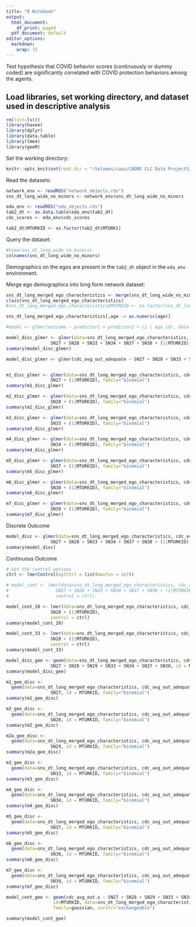 ```yaml
---
title: "R Notebook"
output:
  html_document:
    df_print: paged
  pdf_document: default
editor_options: 
  markdown: 
    wrap: 72
---
```


Test hypothesis that COVID behavior scores (continuously or dummy coded) are significantly correlated with COVID protection behaviors among the agents. 

## Load libraries, set working directory, and dataset used in descriptive analysis

```r
rm(list=ls())
library(haven)
library(dplyr)
library(data.table)
library(lme4)
library(geeM)
```

Set the working directory:

```r
knitr::opts_knit$set(root.dir = "/Volumes/caas/CADRE CLC Data Project5/Clean Data/AK-SU-NETWORKS-ROUT")
```

Read the datasets:

```r
network_env <- readRDS("network_objects.rds")
sns_dt_long_wide_no_minors <- network_env$sns_dt_long_wide_no_minors

eda_env <- readRDS("eda_objects.rds")
tab2_dt <- as.data.table(eda_env$tab2_dt)
cdc_scores <- eda_env$cdc_scores

tab2_dt$MTURKID <- as.factor(tab2_dt$MTURK1)
```

Query the dataset:

```r
#View(sns_dt_long_wide_no_minors)
colnames(sns_dt_long_wide_no_minors)
```

Demographics on the egos are present in the `tab2_dt` object in the `eda_env` environment.


Merge ego demographics into long form network dataset:

```r
sns_dt_long_merged_ego_characteristics <- merge(sns_dt_long_wide_no_minors, tab2_dt, by="MTURKID")
class(sns_dt_long_merged_ego_characteristics)
#sns_dt_long_merged_ego_characteristics$MTURKID <- as.factor(sns_dt_long_merged_ego_characteristics$MTURKID)

sns_dt_long_merged_ego_characteristics[,age := as.numeric(age)]
```




```r
#model <- glmer(outcome ~ predictor1 + predictor2 + (1 | ego_id), data = data, family = binomial)

model_disc_glmer <- glmer(data=sns_dt_long_merged_ego_characteristics, cdc_avg_out_adequate ~ 
                 SN27 + SN28 + SN33 + SN34 + SN37 + SN38 + (1|MTURKID), family="binomial")
summary(model_disc_glmer)

model_disc_glmer <- glmer(cdc_avg_out_adequate ~ SN27 + SN28 + SN33 + SN34 + SN37 + SN38 + (1|MTURKID), data = sns_dt_long_merged_ego_characteristics, family="binomial")


m1_disc_glmer <- glmer(data=sns_dt_long_merged_ego_characteristics, cdc_avg_out_adequate ~ 
                 SN27 + (1|MTURKID), family="binomial")
summary(m1_disc_glmer)

m2_disc_glmer <- glmer(data=sns_dt_long_merged_ego_characteristics, cdc_avg_out_adequate ~ 
                 SN28 + (1|MTURKID), family="binomial")
summary(m2_disc_glmer)

m3_disc_glmer <- glmer(data=sns_dt_long_merged_ego_characteristics, cdc_avg_out_adequate ~ 
                 SN33 + (1|MTURKID), family="binomial")
summary(m3_disc_glmer)

m4_disc_glmer <- glmer(data=sns_dt_long_merged_ego_characteristics, cdc_avg_out_adequate ~ 
                 SN34 + (1|MTURKID), family="binomial")
summary(m4_disc_glmer)

m5_disc_glmer <- glmer(data=sns_dt_long_merged_ego_characteristics, cdc_avg_out_adequate ~ 
                 SN37 + (1|MTURKID), family="binomial")
summary(m5_disc_glmer)

m6_disc_glmer <- glmer(data=sns_dt_long_merged_ego_characteristics, cdc_avg_out_adequate ~ 
                 SN38 + (1|MTURKID), family="binomial")
summary(m6_disc_glmer)

m7_disc_glmer <- glmer(data=sns_dt_long_merged_ego_characteristics, cdc_avg_out_adequate ~ 
                 SN39 + (1|MTURKID), family="binomial")
summary(m7_disc_glmer)
```
Discrete Outcome
```r
model_disc <- glmer(data=sns_dt_long_merged_ego_characteristics, cdc_avg_out_adequate ~ 
                 SN27 + SN28 + SN33 + SN34 + SN37 + SN38 + (1|MTURKID), family="binomial")
summary(model_disc)
```

Continuous Outcome

```r
# Set the control options
ctrl <- lmerControl(optCtrl = list(maxfun = 1e7))

# model_cont <- lmer(data=sns_dt_long_merged_ego_characteristics, cdc_avg_out.x ~ 
#                  SN27 + SN28 + SN33 + SN34 + SN37 + SN38 + (1|MTURKID),
#                  control = ctrl)

model_cont_28 <- lmer(data=sns_dt_long_merged_ego_characteristics, cdc_avg_out.x ~
                 SN28 + (1|MTURKID),
                 control = ctrl)
summary(model_cont_28)

model_cont_33 <- lmer(data=sns_dt_long_merged_ego_characteristics, cdc_avg_out.x ~
                 SN28 + (1|MTURKID),
                 control = ctrl)
summary(model_cont_33)
```

```r
model_disc_gee <- geem(data=sns_dt_long_merged_ego_characteristics, cdc_avg_out_adequate ~ 
                 SN27 + SN28 + SN29 + SN33 + SN34 + SN37 + SN38, id = MTURKID, family="binomial")
summary(model_disc_gee)

m1_gee_disc <- 
  geem(data=sns_dt_long_merged_ego_characteristics, cdc_avg_out_adequate ~ 
                 SN27, id = MTURKID, family="binomial")
summary(m1_gee_disc)

m2_gee_disc <- 
  geem(data=sns_dt_long_merged_ego_characteristics, cdc_avg_out_adequate ~ 
                 SN28, id = MTURKID, family="binomial")
summary(m2_gee_disc)

m2a_gee_disc <- 
  geem(data=sns_dt_long_merged_ego_characteristics, cdc_avg_out_adequate ~ 
                 SN29, id = MTURKID, family="binomial")
summary(m2a_gee_disc)

m3_gee_disc <- 
  geem(data=sns_dt_long_merged_ego_characteristics, cdc_avg_out_adequate ~ 
                 SN33, id = MTURKID, family="binomial")
summary(m3_gee_disc)

m4_gee_disc <- 
  geem(data=sns_dt_long_merged_ego_characteristics, cdc_avg_out_adequate ~ 
                 SN34, id = MTURKID, family="binomial")
summary(m4_gee_disc)

m5_gee_disc <- 
  geem(data=sns_dt_long_merged_ego_characteristics, cdc_avg_out_adequate ~ 
                 SN37, id = MTURKID, family="binomial")
summary(m5_gee_disc)

m6_gee_disc <- 
  geem(data=sns_dt_long_merged_ego_characteristics, cdc_avg_out_adequate ~ 
                 SN38, id = MTURKID, family="binomial")
summary(m6_gee_disc)

m7_gee_disc <- 
  geem(data=sns_dt_long_merged_ego_characteristics, cdc_avg_out_adequate ~ 
                 SN39, id = MTURKID, family="binomial")
summary(m7_gee_disc)
```

```r
model_cont_gee <- geem(cdc_avg_out.x ~ SN27 + SN28 + SN29 + SN33 + SN34 + SN37 + SN38, 
                  id=MTURKID, data=sns_dt_long_merged_ego_characteristics, 
                  family=gaussian, corstr="exchangeable")

summary(model_cont_gee)
```

